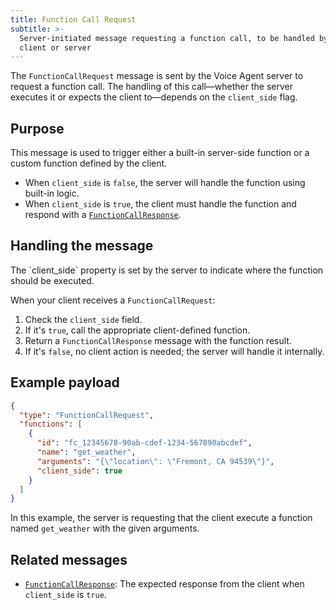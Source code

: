 ```yaml
---
title: Function Call Request
subtitle: >-
  Server-initiated message requesting a function call, to be handled by either
  client or server
---
```


<div class="flex flex-row gap-2">
  <Markdown src="/snippets/va-stream-available.mdx" />
</div>


The `FunctionCallRequest` message is sent by the Voice Agent server to request a function call. The handling of this call—whether the server executes it or expects the client to—depends on the `client_side` flag.

## Purpose

This message is used to trigger either a built-in server-side function or a custom function defined by the client.

- When `client_side` is `false`, the server will handle the function using built-in logic.
- When `client_side` is `true`, the client must handle the function and respond with a [`FunctionCallResponse`](./voice-agent-function-call-response).

## Handling the message

<Info>
  The `client_side` property is set by the server to indicate where the function should be executed.
</Info>

When your client receives a `FunctionCallRequest`:

1. Check the `client_side` field.
2. If it's `true`, call the appropriate client-defined function.
3. Return a `FunctionCallResponse` message with the function result.
4. If it's `false`, no client action is needed; the server will handle it internally.

## Example payload

```json
{
  "type": "FunctionCallRequest",
  "functions": [
    {
      "id": "fc_12345678-90ab-cdef-1234-567890abcdef",
      "name": "get_weather",
      "arguments": "{\"location\": \"Fremont, CA 94539\"}",
      "client_side": true
    }
  ]
}
```

In this example, the server is requesting that the client execute a function named `get_weather` with the given arguments.

## Related messages

* [`FunctionCallResponse`](./voice-agent-function-call-response): The expected response from the client when `client_side` is `true`.
